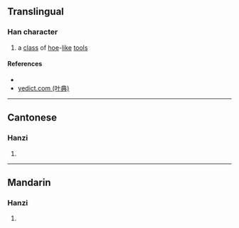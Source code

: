 {{character info/new}}
==Translingual==

===Han character===
{{Han char|rn=69|rad=斤|as=05|sn=9|four=22621|canj=PRHML|ids=⿰句斤}}

# a [[class]] of [[hoe]]-[[like]] [[tool]]s

====References====
* {{Han ref|kx=0479.140|dkj=13547|dj=0838.110|hdz=32024.050|uh=65AA|ud=26026|bh=CEE9|bd=52969}}
* [http://yedict.com/htm/65/65AA.htm yedict.com (叶典)]

----

==Cantonese==

===Hanzi===
{{yue-hanzi|jyut=[[keoi4]]|y=keui4}}

# {{defn|lang=yue|sort=斤05}}

----

==Mandarin==

===Hanzi===
{{cmn-hanzi|pin=[[qú]] ([[qu2]])|wg=ch'ü<sup>2</sup>}}

# {{defn|lang=cmn|sort=斤05}}